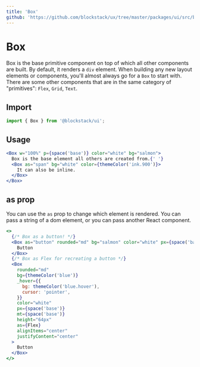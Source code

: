 ```yaml
---
title: 'Box'
github: 'https://github.com/blockstack/ux/tree/master/packages/ui/src/box'
---
```


# Box

Box is the base primitive component on top of which all other components
are built. By default, it renders a `div` element. When building any new
layout elements or components, you'll almost always go for a `Box` to
start with. There are some other components that are in the same
category of "primitives": `Flex`, `Grid`, `Text`.

## Import

```js
import { Box } from '@blockstack/ui';
```

## Usage

```jsx
<Box w="100%" p={space('base')} color="white" bg="salmon">
  Box is the base element all others are created from.{' '}
  <Box as="span" bg="white" color={themeColor('ink.900')}>
    It can also be inline.
  </Box>
</Box>
```

## as prop

You can use the `as` prop to change which element is rendered. You can pass a string of a dom element, or you can pass another React component.

```jsx
<>
  {/* Box as a button! */}
  <Box as="button" rounded="md" bg="salmon" color="white" px={space('base')} height={12}>
    Button
  </Box>
  {/* Box as Flex for recreating a button */}
  <Box
    rounded="md"
    bg={themeColor('blue')}
    _hover={{
      bg: themeColor('blue.hover'),
      cursor: 'pointer',
    }}
    color="white"
    px={space('base')}
    mt={space('base')}
    height="64px"
    as={Flex}
    alignItems="center"
    justifyContent="center"
  >
    Button
  </Box>
</>
```

